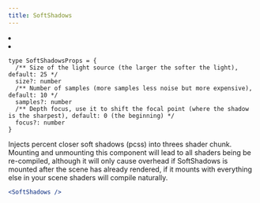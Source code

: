```yaml
---
title: SoftShadows
---
```


<Grid cols={4}>
  <li>
    <Codesandbox id="ykfpwf" />
  </li>
  <li>
    <Codesandbox id="dh2jc" />
  </li>
</Grid>

```tsx
type SoftShadowsProps = {
  /** Size of the light source (the larger the softer the light), default: 25 */
  size?: number
  /** Number of samples (more samples less noise but more expensive), default: 10 */
  samples?: number
  /** Depth focus, use it to shift the focal point (where the shadow is the sharpest), default: 0 (the beginning) */
  focus?: number
}
```

Injects percent closer soft shadows (pcss) into threes shader chunk. Mounting and unmounting this component will lead to all shaders being be re-compiled, although it will only cause overhead if SoftShadows is mounted after the scene has already rendered, if it mounts with everything else in your scene shaders will compile naturally.

```jsx
<SoftShadows />
```
